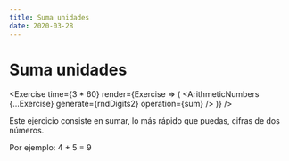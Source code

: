 ```yaml
---
title: Suma unidades
date: 2020-03-28
---
```



# Suma unidades

<Exercise
  time={3 * 60}
  render={Exercise => (
    <ArithmeticNumbers {...Exercise} generate={rndDigits2} operation={sum} />
  )}
/>

Este ejercicio consiste en sumar, lo más rápido que puedas, cifras de dos números.

Por ejemplo: 4 + 5 = 9
